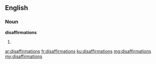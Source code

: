 ==English==

===Noun===
'''disaffirmations'''

# {{plural of|disaffirmation}}

[[ar:disaffirmations]]
[[fr:disaffirmations]]
[[ku:disaffirmations]]
[[mg:disaffirmations]]
[[my:disaffirmations]]